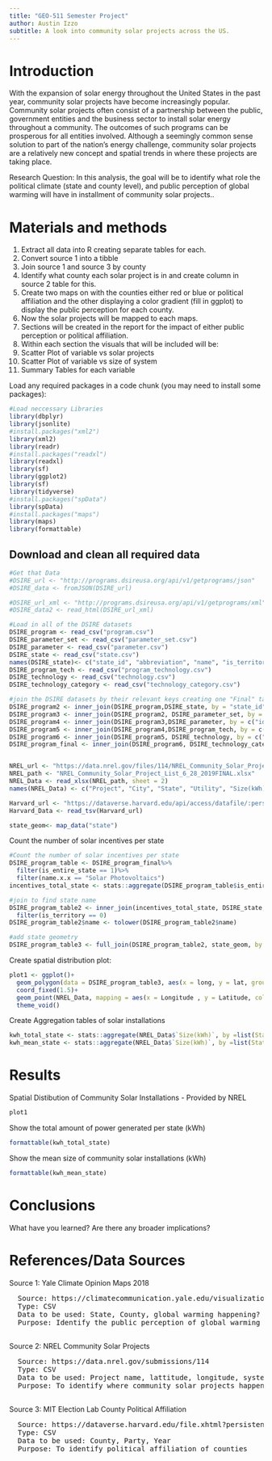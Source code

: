```yaml
---
title: "GEO-511 Semester Project"
author: Austin Izzo
subtitle: A look into community solar projects across the US. 
---
```


# Introduction
With the expansion of solar energy throughout the United States in the past year, community solar projects have become increasingly popular. Community solar projects often consist of a partnership between the public, government entities and the business sector to install solar energy throughout a community. The outcomes of such programs can be prosperous for all entities involved. Although a seemingly common sense solution to part of the nation's energy challenge, community solar projects are a relatively new concept and spatial trends in where these projects are taking place. 

Research Question: In this analysis, the goal will be to identify what role the political climate (state and county level), and public perception of global warming will have in installment of community solar projects..


# Materials and methods

1. Extract all data into R creating separate tables for each. 
2. Convert source 1 into a tibble 
3. Join source 1 and source 3 by county 
4. Identify what county each solar project is in and create column in source 2 table for this. 
5. Create two maps on with the counties either red or blue or political affiliation and the other displaying a color gradient (fill in ggplot) to display the public perception for each county. 
7. Now the solar projects will be mapped to each maps. 
8. Sections will be created in the report for the impact of either public perception or political       affiliation. 
9. Within each section the visuals that will be included will be: 
  1. Scatter Plot of variable vs solar projects
  2. Scatter Plot of variable vs size of system
  3. Summary Tables for each variable 


Load any required packages in a code chunk (you may need to install some packages):

```r
#Load neccessary Libraries
library(dbplyr)
library(jsonlite)
#install.packages("xml2")
library(xml2)
library(readr)
#install.packages("readxl")
library(readxl)
library(sf)
library(ggplot2)
library(sf)
library(tidyverse)
#install.packages("spData")
library(spData)
#install.packages("maps")
library(maps)
library(formattable)
```

## Download and clean all required data
```r
#Get that Data 
#DSIRE_url <- "http://programs.dsireusa.org/api/v1/getprograms/json"
#DSIRE_data <- fromJSON(DSIRE_url)

#DSIRE_url_xml <- "http://programs.dsireusa.org/api/v1/getprograms/xml"
#DSIRE_data2 <- read_html(DSIRE_url_xml)

#Load in all of the DSIRE datasets
DSIRE_program <- read_csv("program.csv")
DSIRE_parameter_set <- read_csv("parameter_set.csv")
DSIRE_parameter <- read_csv("parameter.csv")
DSIRE_state <- read_csv("state.csv")
names(DSIRE_state)<- c("state_id", "abbreviation", "name", "is_territory")
DSIRE_program_tech <- read_csv("program_technology.csv")
DSIRE_technology <- read_csv("technology.csv")
DSIRE_technology_category <- read_csv("technology_category.csv")

#join the DSIRE datasets by their relevant keys creating one "Final" table with relevant information
DSIRE_program2 <- inner_join(DSIRE_program,DSIRE_state, by = "state_id")
DSIRE_program3 <- inner_join(DSIRE_program2, DSIRE_parameter_set, by = c("id" = "program_id"))
DSIRE_program4 <- inner_join(DSIRE_program3,DSIRE_parameter, by = c("id" = "parameter_set_id"))
DSIRE_program5 <- inner_join(DSIRE_program4,DSIRE_program_tech, by = c("id" = "program_id"))
DSIRE_program6 <- inner_join(DSIRE_program5, DSIRE_technology, by = c("technology_id" = "id"))
DSIRE_program_final <- inner_join(DSIRE_program6, DSIRE_technology_category, by = c("technology_id" = "id"))


NREL_url <- "https://data.nrel.gov/files/114/NREL_Community_Solar_Project_List_6_28_2019%20FINAL.xlsx"
NREL_path <- "NREL_Community_Solar_Project_List_6_28_2019FINAL.xlsx"
NREL_Data <- read_xlsx(NREL_path, sheet = 2)
names(NREL_Data) <- c("Project", "City", "State", "Utility", "Size(kWh)","Year","Latitude", "Longitude")

Harvard_url <- "https://dataverse.harvard.edu/api/access/datafile/:persistentId?persistentId=doi:10.7910/DVN/VOQCHQ/FQ9NBF"
Harvard_Data <- read_tsv(Harvard_url)

state_geom<- map_data("state")
```
Count the number of solar incentives per state
```r
#Count the number of solar incentives per state
DSIRE_program_table <- DSIRE_program_final%>%
  filter(is_entire_state == 1)%>%
  filter(name.x.x == "Solar Photovoltaics")
incentives_total_state <- stats::aggregate(DSIRE_program_table$is_entire_state, by =list(state_id = DSIRE_program_table$state_id), FUN = sum )

#join to find state name 
DSIRE_program_table2 <- inner_join(incentives_total_state, DSIRE_state,  by = c("state_id" = "state_id"))%>%
  filter(is_territory == 0)
DSIRE_program_table2$name <- tolower(DSIRE_program_table2$name)

#add state geometry
DSIRE_program_table3 <- full_join(DSIRE_program_table2, state_geom, by = c("name" = "region"))
```





Create spatial distribution plot: 
```r
plot1 <- ggplot()+
  geom_polygon(data = DSIRE_program_table3, aes(x = long, y = lat, group = group, col = "blue", fill= as.numeric(x)))+
  coord_fixed(1.5)+
  geom_point(NREL_Data, mapping = aes(x = Longitude , y = Latitude, col = "red", alpha = .8))+
  theme_void()
```

Create Aggregation tables of solar installations
```r
kwh_total_state <- stats::aggregate(NREL_Data$`Size(kWh)`, by =list(State=NREL_Data$State), FUN = sum )
kwh_mean_state <- stats::aggregate(NREL_Data$`Size(kWh)`, by =list(State=NREL_Data$State), FUN = mean )
```

# Results

Spatial Distibution of Community Solar Installations - Provided by NREL
```r
plot1
```

Show the total amount of power generated per state (kWh)
```r
formattable(kwh_total_state)
```

Show the mean size of community solar installations (kWh)
```r
formattable(kwh_mean_state)
```

# Conclusions

What have you learned?  Are there any broader implications?

# References/Data Sources

Source 1: Yale Climate Opinion Maps 2018  
  <pre>
  Source: https://climatecommunication.yale.edu/visualizations-data/ycom-us-2018/?est=happening&type=value&geo=county  
  Type: CSV  
  Data to be used: State, County, global warming happening?  
  Purpose: Identify the public perception of global warming at a county level  
   </pre>
  
Source 2: NREL Community Solar Projects  
  <pre>
  Source: https://data.nrel.gov/submissions/114  
  Type: CSV  
  Data to be used: Project name, lattitude, longitude, system size, year of interconnection  
  Purpose: To identify where community solar projects happening 
  </pre>
  
Source 3: MIT Election Lab County Political Affiliation  
  <pre>
  Source: https://dataverse.harvard.edu/file.xhtml?persistentId=doi:10.7910/DVN/VOQCHQ/FQ9NBF  
  Type: CSV  
  Data to be used: County, Party, Year  
  Purpose: To identify political affiliation of counties  
  </pre>




